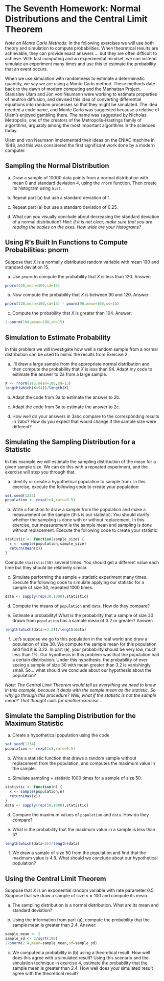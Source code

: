 # The Seventh Homework: Normal Distributions and the Central Limit Theorem

*Note on Monte Carlo Methods:* In the following exercises we will use both theory and simulation to compute probabilities.  When theoretical results are achievable, they can provide exact answers ... but they are often difficult to achieve.  With fast computing and an experimental mindset, we can instead simulate an experiment many times and use this to estimate the probability that an event occurs.

When we use simulation with randomness to estimate a deterministic quantity, we say we are using a Monte Carlo method.  These methods date back to the dawn of modern computing and the Manhattan Project.  Stanislaw Ulam and Jon von Neumann were working to estimate properties of neutron diffusion, and devised this idea of converting differential equations into random processes so that they might be simulated.  The idea needed a code name, and Monte Carlo was suggested because a relative of Ulam's enjoyed gambling there.  The name was suggested by Nicholas Metropolis, one of the creators of the Metropolis-Hastings family of algorithms, arguably among the most important algorithms in the sciences today.

Ulam and von Neumann implemented their ideas on the ENIAC machine in 1948, and this was considered the first significant work done by a modern computer.

## Sampling the Normal Distribution


(a) Draw a sample of 10000 data points from a normal distribution with mean 0 and standard deviation 4, using the `rnorm` function.  Then create its histogram using `hist`.

(b) Repeat part (a) but use a standard deviation of 1.

(c) Repeat part (a) but use a standard deviation of 0.25.

(d) What can you visually conclude about decreasing the standard deviation of a normal distribution?  *Hint: If it is not clear, make sure that you are reading the scales on the axes.  How wide are your histograms?*

## Using R's Built In Functions to Compute Probabilities: pnorm


Suppose that $X$ is a normally distributed random variable with mean 100 and standard deviation 15.

(a) Use `pnorm` to compute the probability that $X$ is less than 120.  Answer:
```r
pnorm(120,mean=100,sd=15)
```

(b) Now compute the probability that $X$ is between 90 and 120.  Answer:
```r
pnorm(120,mean=100,sd=15) - pnorm(90,mean=100,sd=15)
```
(c) Compute the probability that $X$ is greater than 104.  Answer:
```r
1-pnorm(104,mean=100,sd=15)
```

## Simulation to Estimate Probability

In this problem we will investigate how well a random sample from a normal distribution can be used to mimic the results from Exercise 2.

(a) I'll draw a large sample from the appropriate normal distribution and then compute the probability that $X$ is less than 94.  Adapt my code to estimate the answer to 2a from a large sample.
```r
X <- rnorm(1e5,mean=100,sd=15)
length(which(X<94))/length(X)
```

(b) Adapt the code from 3a to estimate the answer to 2b.

(c) Adapt the code from 3a to estimate the answer to 2c.

(d) How well do your answers in 3abc compare to the corresponding results in 2abc?  How do you expect that would change if the sample size were different?


## Simulating the Sampling Distribution for a Statistic


In this example we will estimate the sampling distribution of the mean for a given sample size.  We can do this with a repeated experiment, and the exercise will step you through that.

(a) Identify or create a hypothetical population to sample from.  In this exercise, execute the following code to create your population:
```r
set.seed(1234)
population <- rexp(1e4,rate=0.5)
```

(b) Write a function to draw a sample from the population and make a measurement on the sample (this is our statistic).  You should clarify whether the sampling is done with or without replacement.  In this exercise, our measurement is the sample mean and sampling is done without replacement.  Execute the following code to create your statistic:
```r
statistic <- function(sample_size) {
  x <- sample(population,sample_size)
  return(mean(x))
}
```
Compute `statistic(30)` several times.  You should get a different value each time but they should be relatively similar.

(c) Simulate performing the sample + statistic experiment many times.  Execute the following code to simulate applying our statistic for a sample of size 30, repeated 1000 times.
```r
data <- sapply(rep(30,1000),statistic)
```

(d) Compute the means of `population` and `data`.  How do they compare?

(e) Estimate a probability!  What is the probability that a sample of size 30 drawn from `population` has a sample mean of 3.2 or greater?  Answer:
```r
length(which(data>=3.2))/length(data)
```

(f) Let's suppose we go to this population in the real world and draw a population of size 30.  We compute the sample mean for this population and find it is 3.22.  In part (e), your probability should be very low, much less than 1%.  Our hypothesis in this problem was that the population had a certain distribution.  Under this hypothesis, the probability of ever seeing a sample of size 30 with mean greater than 3.2 is vanishingly small.  So... what should we conclude about our hypothesis about the population?

*Note: The Central Limit Theorem would tell us everything we need to know in this example, because it deals with the sample mean as the statistic.  So why go through this procedure?  Well, what if the statistic is not the sample mean?  That thought calls for another exercise...*

## Simulate the Sampling Distribution for the Maximum Statistic


(a) Create a hypothetical population using the code
```r
set.seed(1234)
population <- rexp(1e5,rate=0.5)
```

(b) Write a statistic function that draws a random sample without replacement from the population, and computes the maximum value in the sample.

(c) Simulate sampling + statistic 1000 times for a sample of size 50.
```r
statistic <- function(n) {
  x <- sample(population,n)
  return(max(x))
}
data <- sapply(rep(50,1000),statistic)
```

(d) Compare the maximum values of `population` and `data`.  How do they compare?

(e) What is the probability that the maximum value in a sample is less than 5?
```r
length(which(data<5))/length(data)
```

(f) We draw a sample of size 50 from the population and find that the maximum value is 4.8.  What should we conclude about our hypothetical population?


## Using the Central Limit Theorem


Suppose that $X$ is an exponential random variable with rate parameter 0.5.  Suppose that we draw a sample of size $n=100$ and compute its mean.

(a) The sampling distribution is a normal distribution.  What are its mean and standard deviation?

(b) Using the information from part (a), compute the probability that the sample mean is greater than 2.4.  Answer:

```r
sample_mean <- 2
sample_sd <- 2/sqrt(100)
1-pnorm(2.4,mean=sample_mean,sd=sample_sd)
```
(c) We computed a probability in (b) using a theoretical result.  How well does this agree with a simulated result?  Using this scenario and the simulation technique in exercise 4, estimate the probability that the sample mean is greater than 2.4.  How well does your simulated result agree with the theoretical result?



